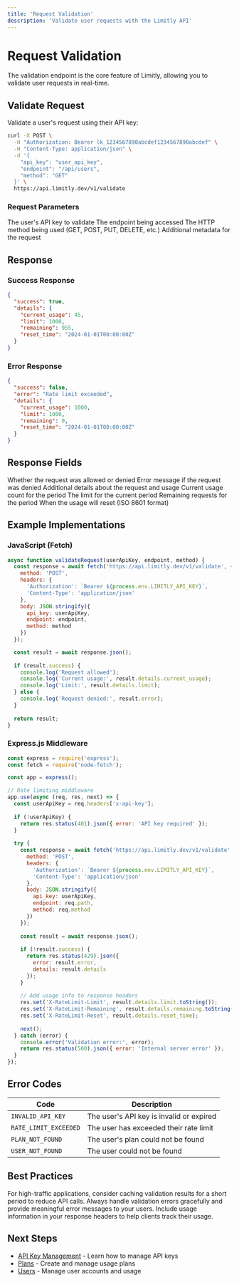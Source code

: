 ```yaml
---
title: 'Request Validation'
description: 'Validate user requests with the Limitly API'
---
```


# Request Validation

The validation endpoint is the core feature of Limitly, allowing you to validate user requests in real-time.

## Validate Request

Validate a user's request using their API key:

```bash
curl -X POST \
  -H "Authorization: Bearer lk_1234567890abcdef1234567890abcdef" \
  -H "Content-Type: application/json" \
  -d '{
    "api_key": "user_api_key",
    "endpoint": "/api/users",
    "method": "GET"
  }' \
  https://api.limitly.dev/v1/validate
```

### Request Parameters

<ParamField body="api_key" type="string" required>
  The user's API key to validate
</ParamField>

<ParamField body="endpoint" type="string" required>
  The endpoint being accessed
</ParamField>

<ParamField body="method" type="string" required>
  The HTTP method being used (GET, POST, PUT, DELETE, etc.)
</ParamField>

<ParamField body="metadata" type="object">
  Additional metadata for the request
</ParamField>

## Response

### Success Response

```json
{
  "success": true,
  "details": {
    "current_usage": 45,
    "limit": 1000,
    "remaining": 955,
    "reset_time": "2024-01-01T00:00:00Z"
  }
}
```

### Error Response

```json
{
  "success": false,
  "error": "Rate limit exceeded",
  "details": {
    "current_usage": 1000,
    "limit": 1000,
    "remaining": 0,
    "reset_time": "2024-01-01T00:00:00Z"
  }
}
```

## Response Fields

<ParamField body="success" type="boolean">
  Whether the request was allowed or denied
</ParamField>

<ParamField body="error" type="string">
  Error message if the request was denied
</ParamField>

<ParamField body="details" type="object">
  Additional details about the request and usage
</ParamField>

<ParamField body="details.current_usage" type="number">
  Current usage count for the period
</ParamField>

<ParamField body="details.limit" type="number">
  The limit for the current period
</ParamField>

<ParamField body="details.remaining" type="number">
  Remaining requests for the period
</ParamField>

<ParamField body="details.reset_time" type="string">
  When the usage will reset (ISO 8601 format)
</ParamField>

## Example Implementations

### JavaScript (Fetch)

```javascript
async function validateRequest(userApiKey, endpoint, method) {
  const response = await fetch('https://api.limitly.dev/v1/validate', {
    method: 'POST',
    headers: {
      'Authorization': `Bearer ${process.env.LIMITLY_API_KEY}`,
      'Content-Type': 'application/json'
    },
    body: JSON.stringify({
      api_key: userApiKey,
      endpoint: endpoint,
      method: method
    })
  });

  const result = await response.json();
  
  if (result.success) {
    console.log('Request allowed');
    console.log('Current usage:', result.details.current_usage);
    console.log('Limit:', result.details.limit);
  } else {
    console.log('Request denied:', result.error);
  }
  
  return result;
}
```



### Express.js Middleware

```javascript
const express = require('express');
const fetch = require('node-fetch');

const app = express();

// Rate limiting middleware
app.use(async (req, res, next) => {
  const userApiKey = req.headers['x-api-key'];
  
  if (!userApiKey) {
    return res.status(401).json({ error: 'API key required' });
  }
  
  try {
    const response = await fetch('https://api.limitly.dev/v1/validate', {
      method: 'POST',
      headers: {
        'Authorization': `Bearer ${process.env.LIMITLY_API_KEY}`,
        'Content-Type': 'application/json'
      },
      body: JSON.stringify({
        api_key: userApiKey,
        endpoint: req.path,
        method: req.method
      })
    });
    
    const result = await response.json();
    
    if (!result.success) {
      return res.status(429).json({ 
        error: result.error,
        details: result.details 
      });
    }
    
    // Add usage info to response headers
    res.set('X-RateLimit-Limit', result.details.limit.toString());
    res.set('X-RateLimit-Remaining', result.details.remaining.toString());
    res.set('X-RateLimit-Reset', result.details.reset_time);
    
    next();
  } catch (error) {
    console.error('Validation error:', error);
    return res.status(500).json({ error: 'Internal server error' });
  }
});
```

## Error Codes

| Code | Description |
|------|-------------|
| `INVALID_API_KEY` | The user's API key is invalid or expired |
| `RATE_LIMIT_EXCEEDED` | The user has exceeded their rate limit |
| `PLAN_NOT_FOUND` | The user's plan could not be found |
| `USER_NOT_FOUND` | The user could not be found |

## Best Practices

<CardGroup cols={1}>
  <Card title="Cache Validation Results">
    For high-traffic applications, consider caching validation results for a short period to reduce API calls.
  </Card>
</CardGroup>

<CardGroup cols={1}>
  <Card title="Handle Errors Gracefully">
    Always handle validation errors gracefully and provide meaningful error messages to your users.
  </Card>
</CardGroup>

<CardGroup cols={1}>
  <Card title="Include Usage Headers">
    Include usage information in your response headers to help clients track their usage.
  </Card>
</CardGroup>

## Next Steps

- [API Key Management](/api/api-keys) - Learn how to manage API keys
- [Plans](/api/plans) - Create and manage usage plans
- [Users](/api/users) - Manage user accounts and usage 